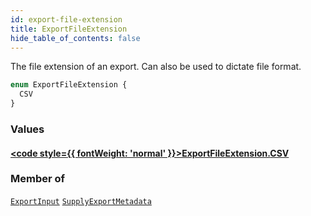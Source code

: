 ```yaml
---
id: export-file-extension
title: ExportFileExtension
hide_table_of_contents: false
---
```








The file extension of an export. Can also be used to dictate file format.

```graphql
enum ExportFileExtension {
  CSV
}
```


### Values

#### [<code style={{ fontWeight: 'normal' }}>ExportFileExtension.<b>CSV</b></code>](#) 
> 
> 



### Member of

[`ExportInput`](/supply/api/graphql-admin/reference/inputs/export-input)  <Badge class="secondary" text="input"/><Bullet />[`SupplyExportMetadata`](/supply/api/graphql-admin/reference/objects/supply-export-metadata)  <Badge class="secondary" text="object"/>



